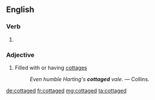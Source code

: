 ==English==

===Verb===
{{head|en}}

# {{en-past of|cottage}}

===Adjective===
{{en-adj}}

# Filled with or having [[cottage]]s
#: ''Even humble Harting's '''cottaged''' vale.'' &mdash; Collins.

[[de:cottaged]]
[[fr:cottaged]]
[[mg:cottaged]]
[[ta:cottaged]]